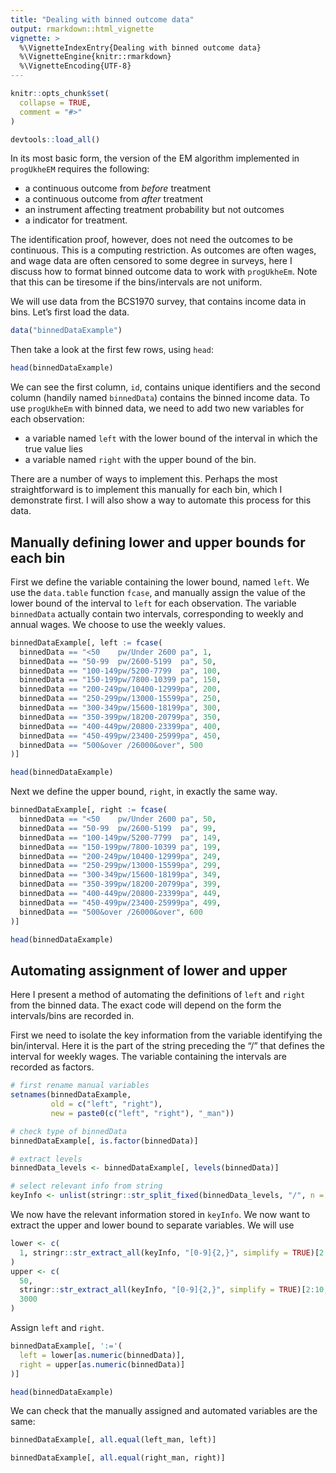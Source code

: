 ```yaml
---
title: "Dealing with binned outcome data"
output: rmarkdown::html_vignette
vignette: >
  %\VignetteIndexEntry{Dealing with binned outcome data}
  %\VignetteEngine{knitr::rmarkdown}
  %\VignetteEncoding{UTF-8}
---
```


```r
knitr::opts_chunk$set(
  collapse = TRUE,
  comment = "#>"
)
```

```r
devtools::load_all()
```

In its most basic form, the version of the EM algorithm implemented in `progUkheEM` requires the following:

- a continuous outcome from *before* treatment
- a continuous outcome from *after* treatment
- an instrument affecting treatment probability but not outcomes
- a indicator for treatment.

The identification proof, however, does not need the outcomes to be continuous. This is a computing restriction. As outcomes are often wages, and wage data are often censored to some degree in surveys, here I discuss how to format binned outcome data to work with `progUkheEm`. Note that this can be tiresome if the bins/intervals are not uniform. 

We will use data from the BCS1970 survey, that contains income data in bins. Let's first load the data.

```r
data("binnedDataExample")
```

Then take a look at the first few rows, using `head`:
```r
head(binnedDataExample)
```

We can see the first column, `id`, contains unique identifiers and the second column (handily named `binnedData`) contains the binned income data. To use `progUkheEm` with binned data, we need to add two new variables for each observation: 

- a variable named `left` with the lower bound of the interval in which the true value lies
- a variable named `right` with the upper bound of the bin.

There are a number of ways to implement this. Perhaps the most straightforward is to implement this manually for each bin, which I demonstrate first. I will also show a way to automate this process for this data.

## Manually defining lower and upper bounds for each bin

First we define the variable containing the lower bound, named `left`. We use the `data.table` function `fcase`, and manually assign the value of the lower bound of the interval to `left` for each observation. The variable `binnedData` actually contain two intervals, corresponding to weekly and annual wages. We choose to use the weekly values.

```r
binnedDataExample[, left := fcase(
  binnedData == "<50    pw/Under 2600 pa", 1,
  binnedData == "50-99  pw/2600-5199  pa", 50,
  binnedData == "100-149pw/5200-7799  pa", 100,
  binnedData == "150-199pw/7800-10399 pa", 150,
  binnedData == "200-249pw/10400-12999pa", 200,
  binnedData == "250-299pw/13000-15599pa", 250,
  binnedData == "300-349pw/15600-18199pa", 300,
  binnedData == "350-399pw/18200-20799pa", 350,
  binnedData == "400-449pw/20800-23399pa", 400,
  binnedData == "450-499pw/23400-25999pa", 450,
  binnedData == "500&over /26000&over", 500
)]

head(binnedDataExample)
```

Next we define the upper bound, `right`, in exactly the same way. 

```r
binnedDataExample[, right := fcase(
  binnedData == "<50    pw/Under 2600 pa", 50,
  binnedData == "50-99  pw/2600-5199  pa", 99,
  binnedData == "100-149pw/5200-7799  pa", 149,
  binnedData == "150-199pw/7800-10399 pa", 199,
  binnedData == "200-249pw/10400-12999pa", 249,
  binnedData == "250-299pw/13000-15599pa", 299,
  binnedData == "300-349pw/15600-18199pa", 349,
  binnedData == "350-399pw/18200-20799pa", 399,
  binnedData == "400-449pw/20800-23399pa", 449,
  binnedData == "450-499pw/23400-25999pa", 499,
  binnedData == "500&over /26000&over", 600
)]

head(binnedDataExample)
```

## Automating assignment of lower and upper

Here I present a method of automating the definitions of `left` and `right` from the binned data. The exact code will depend on the form the intervals/bins are recorded in.

First we need to isolate the key information from the variable identifying the bin/interval. Here it is the part of the string preceding the "/" that defines the interval for weekly wages. The variable containing the intervals are recorded as factors. 

```r
# first rename manual variables
setnames(binnedDataExample, 
         old = c("left", "right"), 
         new = paste0(c("left", "right"), "_man"))

# check type of binnedData
binnedDataExample[, is.factor(binnedData)]

# extract levels
binnedData_levels <- binnedDataExample[, levels(binnedData)]

# select relevant info from string
keyInfo <- unlist(stringr::str_split_fixed(binnedData_levels, "/", n = 2))[, 1]
```

We now have the relevant information stored in `keyInfo`. We now want to extract the upper and lower bound to separate variables. We will use 

```r
lower <- c(
  1, stringr::str_extract_all(keyInfo, "[0-9]{2,}", simplify = TRUE)[2:13, 1]
)
upper <- c(
  50, 
  stringr::str_extract_all(keyInfo, "[0-9]{2,}", simplify = TRUE)[2:10, 2],
  3000
)
```

Assign `left` and `right`.

```r
binnedDataExample[, ':='(
  left = lower[as.numeric(binnedData)],
  right = upper[as.numeric(binnedData)]
)]

head(binnedDataExample)
```

We can check that the manually assigned and automated variables are the same:
```r
binnedDataExample[, all.equal(left_man, left)]

binnedDataExample[, all.equal(right_man, right)]
```
